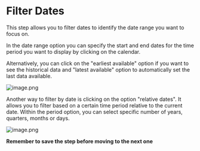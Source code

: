# Filter Dates


This step allows you to filter dates to identify the date range you want to focus on.

In the date range option you can specify the start and end dates for the time period you want to display by clicking on the calendar.

Alternatively, you can click on the "earliest available" option if you want to see the historical data and "latest available" option to automatically set the last data available.


![image.png](https://alphacast-images.s3.us-west-2.amazonaws.com/next-s3-uploads/296f67d7-370c-4f0e-a677-bec35fae3391/filter.jpg)

Another way to filter by date is clicking on the option "relative dates". It allows you to filter based on a certain time period relative to the current date.
Within the period option, you can select specific number of years, quarters, months or days.

![image.png](https://alphacast-images.s3.us-west-2.amazonaws.com/next-s3-uploads/2081f6a7-9fc4-4323-b964-ece432317b70/filter2.jpg)


**Remember to save the step before moving to the next one**
